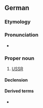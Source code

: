 ==German==

===Etymology===
{{abbreviation of|de|Union der Sozialistischen Sowjetrepubliken}}

===Pronunciation===
* {{audio|de|De-UdSSR.ogg|Audio}}

===Proper noun===
{{de-proper noun|f}}

# [[USSR]]

====Declension====
{{de-decl-noun-f|n=sg}}

====Derived terms====
* {{l|de|EUdSSR}}

{{C|de|Soviet Union}}